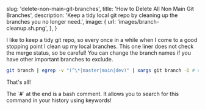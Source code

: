 
  slug: 'delete-non-main-git-branches',
  title: 'How to Delete All Non Main Git Branches',
  description:
    'Keep a tidy local git repo by cleaning up the branches you no longer need.',
  image: {
    url: 'images/branch-cleanup.sh.png',
  },
}


I like to keep a tidy git repo, so every once in a while when I come to a good
stopping point I clean up my local branches. This one liner does not check the
merge status, so be careful! You can change the branch names if you have other
important branches to exclude.

```bash
git branch | egrep -v "(^\*|master|main|dev)" | xargs git branch -D # cleanup git branches
```

That's all!

<Tip>
  The `#` at the end is a bash comment. It allows you to search for this command
  in your history using keywords!
</Tip>
